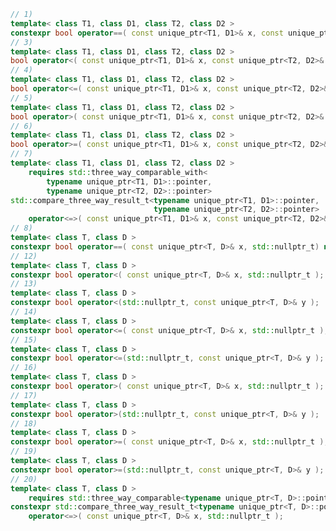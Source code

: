 ```cpp
// 1)
template< class T1, class D1, class T2, class D2 >
constexpr bool operator==( const unique_ptr<T1, D1>& x, const unique_ptr<T2, D2>& y );
// 3)
template< class T1, class D1, class T2, class D2 >
bool operator<( const unique_ptr<T1, D1>& x, const unique_ptr<T2, D2>& y );
// 4)
template< class T1, class D1, class T2, class D2 >
bool operator<=( const unique_ptr<T1, D1>& x, const unique_ptr<T2, D2>& y )
// 5)
template< class T1, class D1, class T2, class D2 >
bool operator>( const unique_ptr<T1, D1>& x, const unique_ptr<T2, D2>& y );
// 6)
template< class T1, class D1, class T2, class D2 >
bool operator>=( const unique_ptr<T1, D1>& x, const unique_ptr<T2, D2>& y );
// 7)
template< class T1, class D1, class T2, class D2 >
    requires std::three_way_comparable_with<
        typename unique_ptr<T1, D1>::pointer,
        typename unique_ptr<T2, D2>::pointer>
std::compare_three_way_result_t<typename unique_ptr<T1, D1>::pointer,
                                typename unique_ptr<T2, D2>::pointer>
    operator<=>( const unique_ptr<T1, D1>& x, const unique_ptr<T2, D2>& y );
// 8)
template< class T, class D >
constexpr bool operator==( const unique_ptr<T, D>& x, std::nullptr_t) noexcept;
// 12)
template< class T, class D >
constexpr bool operator<( const unique_ptr<T, D>& x, std::nullptr_t );
// 13)
template< class T, class D >
constexpr bool operator<(std::nullptr_t, const unique_ptr<T, D>& y );
// 14)
template< class T, class D >
constexpr bool operator<=( const unique_ptr<T, D>& x, std::nullptr_t );
// 15)
template< class T, class D >
constexpr bool operator<=(std::nullptr_t, const unique_ptr<T, D>& y );
// 16)
template< class T, class D >
constexpr bool operator>( const unique_ptr<T, D>& x, std::nullptr_t );
// 17)
template< class T, class D >
constexpr bool operator>(std::nullptr_t, const unique_ptr<T, D>& y );
// 18)
template< class T, class D >
constexpr bool operator>=( const unique_ptr<T, D>& x, std::nullptr_t );
// 19)
template< class T, class D >
constexpr bool operator>=(std::nullptr_t, const unique_ptr<T, D>& y );
// 20)
template< class T, class D >
    requires std::three_way_comparable<typename unique_ptr<T, D>::pointer>
constexpr std::compare_three_way_result_t<typename unique_ptr<T, D>::pointer>
    operator<=>( const unique_ptr<T, D>& x, std::nullptr_t );
```